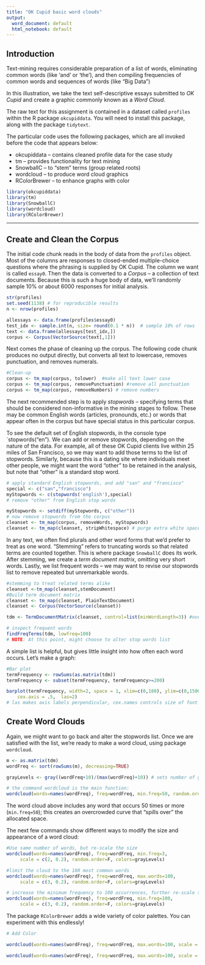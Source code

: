 ---
title: "OK Cupid basic word clouds"
output:
  word_document: default
  html_notebook: default
---

## Introduction

Text-mining requires considerable preparation of a list of words, eliminating common words (like 'and' or 'the'), and then compiling frequencies of common words and sequences of words (like "Big Data")

In this illustration, we take the text self-descriptive essays submitted to *OK Cupid* and create a graphic commonly known as a *Word Cloud*.

The raw text for this assignment is contained in a dataset called `profiles` within the R package `okcupiddata`.  You will need to install this package, along with the package `tidytext`.

The particular code uses the following packages, which are all invoked before the code that appears below: 

* okcupiddata -- contains cleaned profile data for the case study
* tm -- provides functionality for text mining
* SnowballC -- to "stem" terms (group related roots)
* wordcloud -- to produce word cloud graphics
* RColorBrewer -- to enhance graphs with color


```{r, results='hide', message=FALSE, warning=FALSE}
library(okcupiddata)  
library(tm)
library(SnowballC)
library(wordcloud)
library(RColorBrewer)
```
***
## Create and Clean the Corpus

The initial code chunk reads in the body of data from the `profiles` object. Most of the columns are responses to closed-ended multiple-choice questions where the phrasing is supplied by OK Cupid. The column we want is called `essay0`. Then the data is converted to a *Corpus* -- a collection of text documents. Because this is such a huge body of data, we'll randomly sample 10% or about 6000 responses for initial analysis.

```{r}
str(profiles)
set.seed(1138) # for reproducible results
n <- nrow(profiles)

allessays <- data.frame(profiles$essay0)
test_idx <- sample.int(n, size= round(0.1 * n))  # sample 10% of rows
text <- data.frame(allessays[test_idx,])  
corpus <- Corpus(VectorSource(text[,1]))

```

Next comes the phase of cleaning up the corpus. The following code chunk produces no output directly, but  converts all text to lowercase, removes punctuation, and removes numerals. 

```{r}
#Clean-up 
corpus <- tm_map(corpus, tolower)  #make all text lower case
corpus <- tm_map(corpus, removePunctuation) #remove all punctuation
corpus <- tm_map(corpus, removeNumbers) # remove numbers
```

The next recommended step is to apply *stopwords* -- specifying terms that should be considered non-informative in the mining stages to follow. These may be common English words (articles, pronounds, etc.) or words that appear often in the corpus but have special status in this particular corpus.

To see the default set of English stopwords, in the console type `stopwords("en"). We can add or remove stopwords, depending on the nature of the data. For example, all of these OK Cupid clients live within 25 miles of San Francisco, so we may want to add those terms to the list of stopwords. Similarly, because this is a dating site where individuals meet other people, we might want the word "other" to be retained in the analysis, but note that "other" is a standard stop word.

```{r}
# apply standard English stopwords, and add "san" and "francisco"
special <- c("san","francisco")
myStopwords <- c(stopwords('english'),special)
# remove "other" from English stop words

myStopwords <- setdiff(myStopwords, c("other"))
# now remove stopwords from the corpus
cleanset <- tm_map(corpus, removeWords, myStopwords)
cleanset <- tm_map(cleanset, stripWhitespace) # purge extra white space
```

In any text, we often find plurals and other word forms that we'd prefer to treat as one word. "Stemming" refers to truncating words so that related terms are counted together.  This is where package `SnowballC` does its work.  After stemming, we create a *term document matrix*, omitting very short words. Lastly, we list frequent words -- we may want to revise our stopwords list to remove repeated but unremarkable words.

```{r}
#stemming to treat related terms alike
cleanset <-tm_map(cleanset,stemDocument)
#Build term document matrix
cleanset <- tm_map(cleanset, PlainTextDocument)
cleanset <- Corpus(VectorSource(cleanset))

tdm <- TermDocumentMatrix(cleanset, control=list(minWordLength=3)) #overlook 2 letter words

# inspect frequent words
findFreqTerms(tdm, lowfreq=100)
# NOTE: At this point, might choose to alter stop words list
```

A simple list is helpful, but gives little insight into how often each word occurs. Let's make a graph:

```{r}
#Bar plot
termFrequency <- rowSums(as.matrix(tdm))
termFrequency <- subset(termFrequency, termFrequency>=200)

barplot(termFrequency, width=2, space = 1, xlim=c(0,180), ylim=c(0,1500), cex.names = .5,
    cex.axis = .5,  las=2) 
# las makes axis labels perpendicular, cex.names controls size of font

```

## Create Word Clouds

Again, we might want to go back and alter the stopwords list. Once we are satisfied with the list, we're ready to make a word cloud, using package `wordcloud`. 

```{r, message=FALSE, warning=FALSE}
m <- as.matrix(tdm)
wordFreq <- sort(rowSums(m), decreasing=TRUE)

grayLevels <- gray((wordFreq+10)/(max(wordFreq)+10)) # sets number of gray shades to use

# the command wordcloud is the main function:
wordcloud(words=names(wordFreq), freq=wordFreq, min.freq=50, random.order=F, colors=grayLevels)
```

The word cloud above includes any word that occurs 50 times or more (`min.freq=50`); this creates an overcrowded curve that "spills over" the allocated space. 

The next few commands show different ways to modify the size and appearance of a word cloud:

```{r, message=FALSE, warning=FALSE}
#Use same number of words, but re-scale the size
wordcloud(words=names(wordFreq), freq=wordFreq, min.freq=3, 
     scale = c(2, 0.2), random.order=F, colors=grayLevels)

#limit the cloud to the 100 most common words
wordcloud(words=names(wordFreq), freq=wordFreq, max.words=100,
     scale = c(3, 0.2), random.order=F, colors=grayLevels)

# increase the minimum frequency to 100 occurrences, further re-scale the size.
wordcloud(words=names(wordFreq), freq=wordFreq, min.freq=100, 
     scale = c(3, 0.2), random.order=F, colors=grayLevels)
```

The package `RColorBrewer` adds a wide variety of color palettes. You can experiment with this endlessly!

```{r}
# Add Color

wordcloud(words=names(wordFreq), freq=wordFreq, max.words=100, scale = c(3, 0.2),random.order=F, colors=brewer.pal(6, "Dark2"))

wordcloud(words=names(wordFreq), freq=wordFreq, max.words=100, scale = c(3, 0.2), random.order=F, colors=brewer.pal(9,"Reds"))
```

